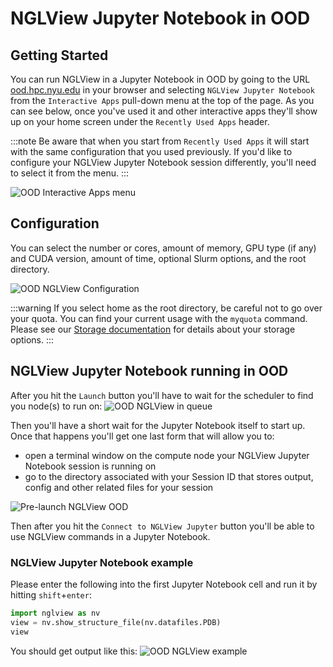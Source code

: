 # NGLView Jupyter Notebook in OOD

## Getting Started
You can run NGLView in a Jupyter Notebook in OOD by going to the URL [ood.hpc.nyu.edu](http://ood.hpc.nyu.edu) in your browser and selecting `NGLView Jupyter Notebook` from the `Interactive Apps` pull-down menu at the top of the page.  As you can see below, once you've used it and other interactive apps they'll show up on your home screen under the `Recently Used Apps` header.

:::note
Be aware that when you start from `Recently Used Apps` it will start with the same configuration that you used previously.  If you'd like to configure your NGLView Jupyter Notebook session differently, you'll need to select it from the menu.
:::

![OOD Interactive Apps menu](./static/ood_interactive_apps_nglview.png)

## Configuration

You can select the number or cores, amount of memory, GPU type (if any) and CUDA version, amount of time, optional Slurm options, and the root directory.

![OOD NGLView Configuration](./static/ood_nglview_config.png)

:::warning
If you select home as the root directory, be careful not to go over your quota.  You can find your current usage with the `myquota` command.  Please see our [Storage documentation](../03_storage/01_intro_and_data_management.mdx) for details about your storage options.
:::

## NGLView Jupyter Notebook running in OOD

After you hit the `Launch` button you'll have to wait for the scheduler to find you node(s) to run on:
![OOD NGLView in queue](./static/ood_nglview_in_queue.png)

Then you'll have a short wait for the Jupyter Notebook itself to start up.<br />
Once that happens you'll get one last form that will allow you to:
-   open a terminal window on the compute node your NGLView Jupyter Notebook session is running on
-   go to the directory associated with your Session ID that stores output, config and other related files for your session

![Pre-launch NGLView OOD](./static/ood_nglview_prelaunch.png)

Then after you hit the `Connect to NGLView Jupyter` button you'll be able to use NGLView commands in a Jupyter Notebook.

### NGLView Jupyter Notebook example

Please enter the following into the first Jupyter Notebook cell and run it by hitting `shift`+`enter`:
```python
import nglview as nv
view = nv.show_structure_file(nv.datafiles.PDB)
view
```

You should get output like this:
![OOD NGLView example](./static/ood_nglview_example.png)
